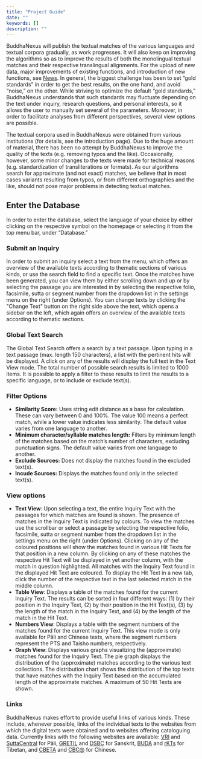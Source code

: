 ```yaml
---
title: "Project Guide"
date: ""
keywords: []
description: ""
---
```


BuddhaNexus will publish the textual matches of the various languages and textual corpora gradually, as work progresses. It will also keep on improving the algorithms so as to improve the results of both the monolingual textual matches and their respective translingual alignments. For the upload of new data, major improvements of existing functions, and introduction of new functions, see [News](/news). In general, the biggest challenge has been to set “gold standards” in order to get the best results, on the one hand, and avoid “noise,” on the other. While striving to optimize the default “gold standards,” BuddhaNexus understands that such standards may fluctuate depending on the text under inquiry, research questions, and personal interests, so it allows the user to manually set several of the parameters. Moreover, in order to facilitate analyses from different perspectives, several view options are possible.

The textual corpora used in BuddhaNexus were obtained from various institutions (for details, see the introduction page). Due to the huge amount of material, there has been no attempt by BuddhaNexus to improve the quality of the texts (e.g. removing typos and the like). Occasionally, however, some minor changes to the texts were made for technical reasons (e.g. standardization of transliterations or formats). As our algorithms search for approximate (and not exact) matches, we believe that in most cases variants resulting from typos, or from different orthographies and the like, should not pose major problems in detecting textual matches.

## Enter the Database

In order to enter the database, select the language of your choice by either clicking on the respective symbol on the homepage or selecting it from the top menu bar, under “Database.”

### Submit an Inquiry

In order to submit an inquiry select a text from the menu, which offers an overview of the available texts according to thematic sections of various kinds, or use the search field to find a specific text. Once the matches have been generated, you can view them by either scrolling down and up or by selecting the passage you are interested in by selecting the respective folio, facsimile, sutta or segment number from the dropdown list in the settings menu on the right (under Options). You can change texts by clicking the "Change Text" button on the right side above the text, which opens a sidebar on the left, which again offers an overview of the available texts according to thematic sections.

### Global Text Search

The Global Text Search offers a search by a text passage. Upon typing in a text passage (max. length 150 characters), a list with the pertinent hits will be displayed. A click on any of the results will display the full text in the Text View mode. The total number of possible search results is limited to 1000 items. It is possible to apply a filter to these results to limit the results to a specific language, or to include or exclude text(s).

### Filter Options

- **Similarity Score:** Uses string edit distance as a base for calculation. These can vary between 0 and 100%. The value 100 means a perfect match, while a lower value indicates less similarity. The default value varies from one language to another.
- **Minimum character/syllable matches length:** Filters by minimum length of the matches based on the match’s number of characters, excluding punctuation signs. The default value varies from one language to another.
- **Exclude Sources:** Does not display the matches found in the excluded text(s).
- **Incude Sources:** Displays the matches found only in the selected text(s).

### View options

- **Text View**: Upon selecting a text, the entire Inquiry Text with the passages for which matches are found is shown. The presence of matches in the Inquiry Text is indicated by colours. To view the matches use the scrollbar or select a passage by selecting the respective folio, facsimile, sutta or segment number from the dropdown list in the settings menu on the right (under Options). Clicking on any of the coloured positions will show the matches found in various Hit Texts for that position in a new column. By clicking on any of these matches the respective Hit Text will be displayed in yet another column, with the match in question highlighted. All matches with the Inquiry Text found in the displayed Hit Text are coloured. To display the Hit Text in a new tab, click the number of the respective text in the last selected match in the middle column.
- **Table View**: Displays a table of the matches found for the current Inquiry Text. The results can be sorted in four different ways: (1) by their position in the Inquiry Text, (2) by their position in the Hit Text(s), (3) by the length of the match in the Inquiry Text, and (4) by the length of the match in the Hit Text.
- **Numbers View**: Displays a table with the segment numbers of the matches found for the current Inquiry Text. This view mode is only available for Pāli and Chinese texts, where the segment numbers represent the PTS and Taisho numbers, respectively.
- **Graph View**: Displays various graphs visualizing the (approximate) matches found for the Inquiry Text. The pie graph displays the distribution of the (approximate) matches according to the various text collections. The distribution chart shows the distribution of the top texts that have matches with the Inquiry Text based on the accumulated length of the approximate matches. A maximum of 50 Hit Texts are shown.

### Links

BuddhaNexus makes effort to provide useful links of various kinds. These include, whenever possible, links of the individual texts to the websites from which the digital texts were obtained and to websites offering cataloguing data. Currently links with the following websites are available: <a href="https://tipitaka.org/" target="_blank" rel="noopener">VRI</a> and <a href="https://suttacentral.net" target="_blank" rel="noopener">SuttaCentral</a> for Pāli, <a href="http://gretil.sub.uni-goettingen.de/gretil.html" target="_blank" rel="noopener">GRETIL</a> and <a href="http://www.dsbcproject.org" target="_blank" rel="noopener">DSBC</a> for Sanskrit, <a href="https://www.bdrc.io/buda-archive/" target="_blank" rel="noopener">BUDA</a> and <a href="https://www.istb.univie.ac.at/kanjur/rktsneu/sub/index.php" target="_blank" rel="noopener">rKTs</a> for Tibetan, and <a href="https://cbeta.org" target="_blank" rel="noopener">CBETA</a> and <a href="https://dazangthings.nz/cbc/" target="_blank" rel="noopener">CBC@</a> for Chinese.
